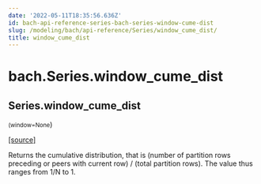 ```yaml
---
date: '2022-05-11T18:35:56.636Z'
id: bach-api-reference-series-bach-series-window-cume-dist
slug: /modeling/bach/api-reference/Series/window_cume_dist/
title: window_cume_dist
---
```


# bach.Series.window_cume_dist

<div className="method">

## <span className="additional-name">Series.</span><span className="name">window_cume_dist</span>

<small className="parameter-list">(<span className="parameter" id="window">window=None</span></small>)


&#8203;<span className="view-source">[[source]](https://github.com/objectiv/objectiv-analytics/blob/main/bach/bach/series/series.py)</span>

<div className="content">

Returns the cumulative distribution, that is
(number of partition rows preceding or peers with current row) / (total partition rows).
The value thus ranges from 1/N to 1.


</div>


</div>
